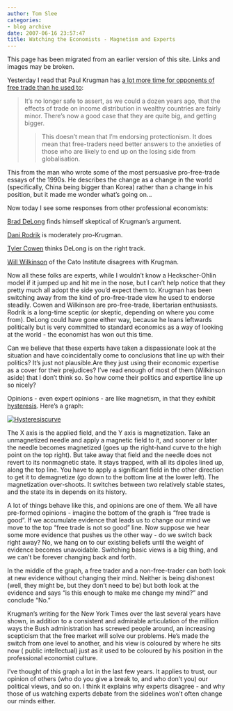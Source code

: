 ```yaml
---
author: Tom Slee
categories:
- blog archive
date: 2007-06-16 23:57:47
title: Watching the Economists - Magnetism and Experts
---
```


::: {.callout-note}

This page has been migrated from an earlier version of this site. 
Links and images may be broken.

:::



				

Yesterday I read that Paul Krugman has [a lot more time for opponents of free trade than he used to](http://www.voxeu.org/index.php?q=node/261):

<blockquote>It’s no longer safe to assert, as we could a dozen
years ago, that the effects of trade on income distribution in wealthy
countries are fairly minor. There’s now a good case that they are quite
big, and getting bigger.

> 
> 

> 
> This doesn’t mean that I’m endorsing
protectionism. It does mean that free-traders need better answers to
the anxieties of those who are likely to end up on the losing side from
globalisation.
> 
> </blockquote>

This from the man who wrote some of the most persuasive pro-free-trade essays of the 1990s. He describes the change as a change in the world (specifically, China being bigger than Korea) rather than a change in his position, but it made me wonder what's going on...




Now today I see some responses from other professional economists:




[Brad DeLong](http://delong.typepad.com/delong_economics_only/2007/06/paul_krugman_wr.html) finds himself skeptical of Krugman's argument. 




[Dani Rodrik](http://rodrik.typepad.com/dani_rodriks_weblog/2007/06/a_new_mainstrea.html) is moderately pro-Krugman.




[Tyler Cowen](http://www.marginalrevolution.com/marginalrevolution/2007/06/the_best_senten.html) thinks DeLong is on the right track.




[Will Wilkinson](http://www.willwilkinson.net/flybottle/2007/06/15/krugman-on-trade-and-inequality/) of the Cato Institute disagrees with Krugman.




Now all these folks are experts, while I wouldn't know a Heckscher-Ohlin model if it jumped up and hit me in the nose, but I can't help notice that they pretty much all adopt the side you'd expect them to. Krugman has been switching away from the kind of pro-free-trade view he used to endorse steadily. Cowen and Wilkinson are pro-free-trade, libertarian enthusiasts. Rodrik is a long-time sceptic (or skeptic, depending on where you come from). DeLong could have gone either way, because he leans leftwards politically but is very committed to standard economics as a way of looking at the world - the economist has won out this time.




Can we believe that these experts have taken a dispassionate look at the situation and have coincidentally come to conclusions that line up with their politics? It's just not plausible.Are they just using their economic expertise as a cover for their prejudices? I've read enough of most of them (Wilkinson aside) that I don't think so. So how come their politics and expertise line up so nicely?




Opinions - even expert opinions - are like magnetism, in that they exhibit [hysteresis](http://en.wikipedia.org/wiki/Hysteresis). Here's a graph:




[![Hysteresiscurve](http://whimsley.typepad.com/whimsley/images/2007/06/16/hysteresiscurve.png)](http://whimsley.typepad.com/.shared/image.html?/photos/uncategorized/2007/06/16/hysteresiscurve.png)





The X axis is the applied field, and the Y axis is magnetization. Take an unmagnetized needle and apply a magnetic field to it, and sooner or later the needle becomes magnetized (goes up the right-hand curve to the high point on the top right). But take away that field and the needle does not revert to its nonmagnetic state. It stays trapped, with all its dipoles lined up, along the top line. You have to apply a significant field in the other direction to get it to demagnetize (go down to the bottom line at the lower left). The magnetization over-shoots. It switches between two relatively stable states, and the state its in depends on its history.





A lot of things behave like this, and opinions are one of them. We all have pre-formed opinions - imagine the bottom of the graph is "free trade is good". If we accumulate evidence that leads us to change our mind we move to the top "free trade is not so good" line. Now suppose we hear some more evidence that pushes us the other way - do we switch back right away? No, we hang on to our existing beliefs until the weight of evidence becomes unavoidable. Switching basic views is a big thing, and we can't be forever changing back and forth.




In the middle of the graph, a free trader and a non-free-trader can both look at new evidence without changing their mind. Neither is being dishonest (well, they might be, but they don't need to be) but both look at the evidence and says "is this enough to make me change my mind?" and conclude "No."




Krugman's writing for the New York Times over the last several years have shown, in addition to a consistent and admirable articulation of the million ways the Bush administration has screwed people around, an increasing scepticism that the free market will solve our problems. He's made the switch from one level to another, and his view is coloured by where he sits now ( public intellectual) just as it used to be coloured by his position in the professional economist culture.




I've thought of this graph a lot in the last few years. It applies to trust, our opinion of others (who do you give a break to, and who don't you) our political views, and so on. I think it explains why experts disagree - and why those of us watching experts debate from the sidelines won't often change our minds either.


		

